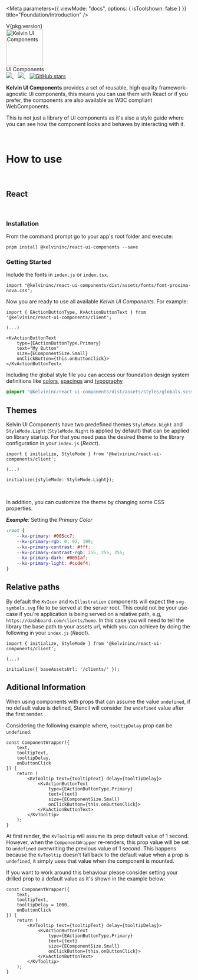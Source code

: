 
<Meta
	parameters={{
		viewMode: "docs",
		options: { isToolshown: false }
	}}
	title="Foundation/Introduction"
/>

<div className="version">
	<span>V{pkg.version}</span>
</div>
<div className="intro-header">
	<div className="intro-logo">
		<img alt="Kelvin UI Components" height="100" src="./kelvin-hero.svg" />
		<div className="label">
			<span>UI Components</span>
		</div>
	</div>
</div>
<div className="references">
	<a href="https://npm.im/@kelvininc/ui-components" target="_blank">
		<img src="https://img.shields.io/npm/v/@kelvininc/ui-components.svg" />
	</a>
	&nbsp;&nbsp;
	<a href="https://npm.im/@kelvininc/ui-components" target="_blank">
		<img src="https://badgen.net/npm/dw/@kelvininc/ui-components" />
	</a>
	&nbsp;&nbsp;
	<a href="https://github.com/kelvininc/ui-components" target="_blank">
		<img
			alt="GitHub stars"
			src="https://img.shields.io/github/stars/kelvininc/ui-components?style=social"
		/>
	</a>
</div>

**Kelvin UI Components** provides a set of reusable, high quality framework-agnostic UI components, this means you can use them with React or if you prefer, the components are also available as W3C compliant WebComponents.

This is not just a library of UI components as it's also a style guide where you can see how the component looks and behaves by interacting with it.

<br />

# How to use

<br />

## React

<br />

### Installation

From the command prompt go to your app's root folder and execute:

```
pnpm install @kelvininc/react-ui-components --save
```

### Getting Started

Include the fonts in `index.js` or `index.tsx`.

```tsx
import "@kelvininc/react-ui-components/dist/assets/fonts/font-proxima-nova.css";
```

Now you are ready to use all available _Kelvin UI Components_. For example:

```tsx
import { EActionButtonType, KvActionButtonText } from '@kelvininc/react-ui-components/client';

(...)

<KvActionButtonText
	type={EActionButtonType.Primary}
	text="My Button"
	size={EComponentSize.Small}
	onClickButton={this.onButtonClick}>
</KvActionButtonText>
```

Including the global style file you can access our foundation design system definitions like [colors](/story/foundation-colors--page), [spacings](?path=/docs/foundation-spatial-system--page) and [typography](/docs/foundation-typography--page)

```css
@import "@kelvininc/react-ui-components/dist/assets/styles/globals.scss";
```

## Themes

Kelvin UI Components have two predefined themes `StyleMode.Night` and `StyleMode.Light` (`StyleMode.Night` is applied by default) that can be applied on library startup. For that you need pass the desired theme to the library configuration in your `index.js` (_React_).

```tsx
import { initialize, StyleMode } from '@kelvininc/react-ui-components/client';

(...)

initialize({styleMode: StyleMode.Light});

```

<br />

In addition, you can customize the theme by changing some CSS properties.

**_Example_**: Setting the _Primary Color_

```css
:root {
	--kv-primary: #005cc7;
	--kv-primary-rgb: 0, 92, 199;
	--kv-primary-contrast: #fff;
	--kv-primary-contrast-rgb: 255, 255, 255;
	--kv-primary-dark: #0051af;
	--kv-primary-light: #ccdef4;
}
```

## Relative paths

By default the `KvIcon` and `KvIllustration` components will expect the `svg-symbols.svg` file to be served at the server root. This could not be your use-case if you're application is being served on a relative path, e.g, `https://dashboard.com/clients/home`. In this case you will need to tell the library the base path to your assets url, which you can achieve by doing the following in your `index.js` (_React_).

```tsx
import { initialize, StyleMode } from '@kelvininc/react-ui-components/client';

(...)

initialize({ baseAssetsUrl: '/clients/' });

```

## Aditional Information

When using components with props that can assume the value `undefined`, if no default value is defined, Stencil will consider the `undefined` value after the first render.

Considering the following example where, `tooltipDelay` prop can be `undefined`:

```tsx
const ComponentWrapper({
	text,
	tooltipText,
	tooltipDelay,
	onButtonClick
}) {
	return (
		<KvTooltip text={tooltipText} delay={tooltipDelay}>
			<KvActionButtonText
				type={EActionButtonType.Primary}
				text={text}
				size={EComponentSize.Small}
				onClickButton={this.onButtonClick}>
			</KvActionButtonText>
		</KvTooltip>
	);
}
```

At first render, the `KvTooltip` will assume its prop default value of 1 second. However, when the `ComponentWrapper` re-renders, this prop value will be set to `undefined` overwriting the previous value of 1 second. This happens because the `KvTooltip` doesn't fall back to the default value when a prop is `undefined`, it simply uses that value when the component is mounted.

If you want to work around this behaviour please consider setting your drilled prop to a default value as it's shown in the example below:

```tsx
const ComponentWrapper({
	text,
	tooltipText,
	tooltipDelay = 1000,
	onButtonClick
}) {
	return (
		<KvTooltip text={tooltipText} delay={tooltipDelay}>
			<KvActionButtonText
				type={EActionButtonType.Primary}
				text={text}
				size={EComponentSize.Small}
				onClickButton={this.onButtonClick}>
			</KvActionButtonText>
		</KvTooltip>
	);
}
```
